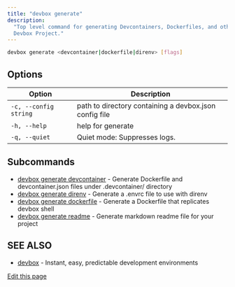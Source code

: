 ```yaml
---
title: "devbox generate"
description:
  "Top level command for generating Devcontainers, Dockerfiles, and other useful files for your
  Devbox Project."
---
```


```bash
devbox generate <devcontainer|dockerfile|direnv> [flags]
```

## Options[​](#options "Direct link to Options")

| Option                | Description                                            |
| --------------------- | ------------------------------------------------------ |
| `-c, --config string` | path to directory containing a devbox.json config file |
| `-h, --help`          | help for generate                                      |
| `-q, --quiet`         | Quiet mode: Suppresses logs.                           |

## Subcommands[​](#subcommands "Direct link to Subcommands")

- [devbox generate devcontainer](/docs/devbox/cli-reference/devbox-generate-devcontainer/) -
  Generate Dockerfile and devcontainer.json files under .devcontainer/ directory
- [devbox generate direnv](/docs/devbox/cli-reference/devbox-generate-direnv/) - Generate a .envrc
  file to use with direnv
- [devbox generate dockerfile](/docs/devbox/cli-reference/devbox-generate-dockerfile/) - Generate a
  Dockerfile that replicates devbox shell
- [devbox generate readme](/docs/devbox/cli-reference/devbox-generate-readme/) - Generate markdown
  readme file for your project

## SEE ALSO[​](#see-also "Direct link to SEE ALSO")

- [devbox](/docs/devbox/cli-reference/devbox/) - Instant, easy, predictable development environments

[Edit this page](https://github.com/jetify-com/devbox/tree/main/docs/app/docs/cli-reference/devbox-generate.md)
